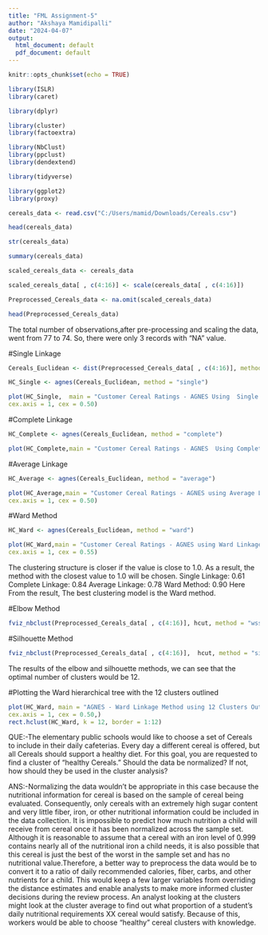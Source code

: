 ---
title: "FML Assignment-5"
author: "Akshaya Mamidipalli"
date: "2024-04-07"
output:
  html_document: default
  pdf_document: default
---

```{r setup, include=FALSE}
knitr::opts_chunk$set(echo = TRUE)
```

```{r}
library(ISLR) 
library(caret) 
```
```{r}
library(dplyr) 
```
```{r}
library(cluster) 
library(factoextra)
```
```{r}
library(NbClust) 
library(ppclust) 
library(dendextend) 
```
```{r}
library(tidyverse)
```
```{r}
library(ggplot2)
library(proxy)
```
```{r}
cereals_data <- read.csv("C:/Users/mamid/Downloads/Cereals.csv")
```

```{r}
head(cereals_data)
```
```{r}
str(cereals_data)
```
```{r}
summary(cereals_data)
```
```{r}
scaled_cereals_data <- cereals_data
```

```{r}
scaled_cereals_data[ , c(4:16)] <- scale(cereals_data[ , c(4:16)]) 
```

```{r}
Preprocessed_Cereals_data <- na.omit(scaled_cereals_data)
```

```{r}
head(Preprocessed_Cereals_data) 
```

The total number of observations,after pre-processing and scaling the data, went from 77 to 74. 
So, there were only 3 records with “NA” value. 



#Single Linkage

```{r}
Cereals_Euclidean <- dist(Preprocessed_Cereals_data[ , c(4:16)], method = "euclidean") 
```

```{r}
HC_Single <- agnes(Cereals_Euclidean, method = "single") 
```

```{r}
plot(HC_Single,  main = "Customer Cereal Ratings - AGNES Using  Single Linkage Method", xlab = "Cereal", ylab = "Height", 
cex.axis = 1, cex = 0.50)
```
#Complete Linkage

```{r}
HC_Complete <- agnes(Cereals_Euclidean, method = "complete") 
```

```{r}
plot(HC_Complete,main = "Customer Cereal Ratings - AGNES  Using Complete Linkage Method", xlab = "Cereal",ylab = "Height", cex.axis = 1, cex = 0.50)
```
#Average Linkage

```{r}
HC_Average <- agnes(Cereals_Euclidean, method = "average") 
```

```{r}
plot(HC_Average,main = "Customer Cereal Ratings - AGNES using Average Linkage Method", xlab = "Cereal", ylab = "Height", 
cex.axis = 1, cex = 0.50) 


```
#Ward Method

```{r}
HC_Ward <- agnes(Cereals_Euclidean, method = "ward") 
```

```{r}
plot(HC_Ward,main = "Customer Cereal Ratings - AGNES using Ward Linkage Method",xlab = "Cereal",ylab = "Height",
cex.axis = 1, cex = 0.55) 

```

The clustering structure is closer if the value is close to 1.0. As a result, the method with the closest value to 1.0 will be chosen. 
Single Linkage: 0.61 
Complete Linkage: 0.84 
Average Linkage: 0.78 
Ward Method: 0.90 
Here From the result, The best clustering model is the Ward method.



#Elbow Method
```{r}
fviz_nbclust(Preprocessed_Cereals_data[ , c(4:16)], hcut, method = "wss", k.max = 25) + labs(title = "Optimal Number of Clusters using Elbow Method") + geom_vline(xintercept = 12, linetype = 2) 
```

#Silhouette Method

```{r}
fviz_nbclust(Preprocessed_Cereals_data[ , c(4:16)],  hcut, method = "silhouette",  k.max = 25) + labs(title = "Optimal Number of Clusters using Silhouette Method") 

```

The results of the elbow and silhouette methods, we can see that the optimal number of clusters would be 12. 


#Plotting the Ward hierarchical tree with the 12 clusters outlined 

```{r}
plot(HC_Ward, main = "AGNES - Ward Linkage Method using 12 Clusters Outlined",xlab = "Cereal", ylab = "Height", 
cex.axis = 1, cex = 0.50,)
rect.hclust(HC_Ward, k = 12, border = 1:12)
```

QUE:-The elementary public schools would like to choose a set of Cereals to include in their daily cafeterias. Every day a different cereal is offered, but all Cereals should support a healthy diet. For this goal, you are requested to find a 
cluster of “healthy Cereals.” Should the data be normalized? If not, how should they be used in the cluster analysis? 


ANS:-Normalizing the data wouldn't be appropriate in this case because the nutritional information for cereal is based on the sample of cereal being evaluated. Consequently, only cereals with an extremely high sugar content and very little fiber, iron, or other nutritional information could be included in the data collection. It is impossible to predict how much nutrition a child will receive from cereal once it has been normalized across the sample set. Although it is reasonable to assume that a cereal with an iron level of 0.999 contains nearly all of the nutritional iron a child needs, it is also possible that this cereal is just the best of the worst in the sample set and has no nutritional value.Therefore, a better way to preprocess the data would be to convert it to a ratio of daily recommended calories, fiber, carbs, and other nutrients for a child. This would keep a few larger variables from overriding the distance estimates and enable analysts to make more informed cluster decisions during the review process. An analyst looking at the clusters might look at the cluster average to find out what proportion of a student's daily nutritional requirements XX cereal would satisfy. Because of this, workers would be able to choose "healthy" cereal clusters with knowledge.




